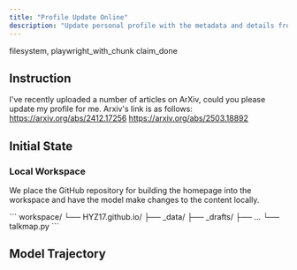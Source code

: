 ```yaml
---
title: "Profile Update Online"
description: "Update personal profile with the metadata and details from the two newly uploaded papers."
---
```


<Columns cols={2}>
  <Card title="MCP Server" icon="cloud">
    filesystem, playwright_with_chunk
  </Card>
  <Card title="Local Tool" icon="terminal">
    claim_done
  </Card>
</Columns>

## Instruction

I've recently uploaded a number of articles on ArXiv, could you please update my profile for me. Arxiv's link is as follows: https://arxiv.org/abs/2412.17256 https://arxiv.org/abs/2503.18892

## Initial State

### Local Workspace

We place the GitHub repository for building the homepage into the workspace and have the model make changes to the content locally.

<Accordion title="File Directory">
```
workspace/
└── HYZ17.github.io/
    ├── _data/
    ├── _drafts/
    ├── ...
    └── talkmap.py
```
</Accordion>

## Model Trajectory
